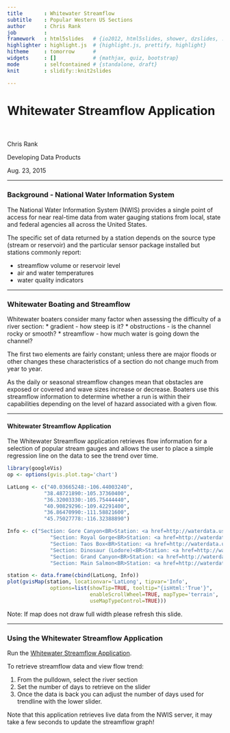 ```yaml
---
title       : Whitewater Streamflow 
subtitle    : Popular Western US Sections
author      : Chris Rank
job         : 
framework   : html5slides   # {io2012, html5slides, shower, dzslides, ...}
highlighter : highlight.js  # {highlight.js, prettify, highlight}
hitheme     : tomorrow      # 
widgets     : []            # {mathjax, quiz, bootstrap}
mode        : selfcontained # {standalone, draft}
knit        : slidify::knit2slides

---
```




<h1>Whitewater Streamflow Application</h1>

<br>
<br>
Chris Rank

Developing Data Products

Aug. 23, 2015

---

### Background - National Water Information System
The National Water Information System (NWIS) provides a single point of access for near real-time data from water gauging stations from local, state and federal agencies all across the United States.


The specific set of data returned by a station depends on the source type (stream or reservoir) and the particular sensor package installed but stations commonly report:

* streamflow volume or reservoir level
* air and water temperatures
* water quality indicators


---

### Whitewater Boating and Streamflow

Whitewater boaters consider many factor when assessing the difficulty of a river section:
* gradient  - how steep is it?
* obstructions - is the channel rocky or smooth?
* streamflow - how much water is going down the channel?


The first two elements are fairly constant; unless there are major floods or other changes these characteristics of a section do not change much from year to year. 

As the daily or seasonal streamflow changes mean that obstacles are exposed or covered and wave sizes increase or decrease. Boaters use this streamflow information to determine whether a run is within their capabilities depending on the level of hazard associated with a given flow.

---

#### Whitewater Streamflow Application
The Whitewater Streamflow application retrieves flow information for a selection of popular stream gauges and allows the user to place a simple regression line on the data to see the trend over time.


```r
library(googleVis)
op <- options(gvis.plot.tag='chart')

LatLong <- c("40.03665248:-106.44003240",
            "38.48721890:-105.37360400",
            "36.32003330:-105.75444440",
            "40.90829296:-109.42291400",
            "36.86470990:-111.58821600",
            "45.75027778:-116.32388890")

Info <- c("Section: Gore Canyon<BR>Station: <a href=http://waterdata.usgs.gov/nwis/uv?09058000>09058000</a><BR>Location: Colorado River near Kremmling, CO",
              "Section: Royal Gorge<BR>Station: <a href=http://waterdata.usgs.gov/nwis/uv?07094500>07094500</a><BR>Location: Arkansas River at Parkdale, CO",
              "Section: Taos Box<BR>Station: <a href=http://waterdata.usgs.gov/nwis/uv?08276500>08276500</a><BR>Location: Rio Grande Below Taos Junction Bridge near Taos, NM",
              "Section: Dinosaur (Lodore)<BR>Station: <a href=http://waterdata.usgs.gov/nwis/uv?09234500>09234500</a><BR>Location: Green River near Greendale, UT",
              "Section: Grand Canyon<BR>Station: <a href=http://waterdata.usgs.gov/nwis/uv?09380000>09380000</a><BR>Location: Colorado River at Lee's Ferry AZ",
              "Section: Main Salmon<BR>Station: <a href=http://waterdata.usgs.gov/nwis/uv?13317000>13317000</a><BR>Location: Salmon River at White Bird ID")

station <- data.frame(cbind(LatLong, Info))
plot(gvisMap(station, locationvar='LatLong', tipvar='Info',
              options=list(showTip=TRUE, tooltip="{isHtml:'True'}",
                           enableScrollWheel=TRUE, mapType='terrain',
                           useMapTypeControl=TRUE)))
```

Note: If map does not draw full width please refresh this slide.

---

### Using the Whitewater Streamflow Application


Run the [Whitewater Streamflow Application](http://paddlefwd.shinyapps.io/Streamflows).

To retrieve streamflow data and view flow trend:

1. From the pulldown, select the river section
2. Set the number of days to retrieve on the slider
3. Once the data is back you can adjust the number of days used for trendline with the lower slider.

Note that this application retrieves live data from the NWIS server, it may take a few seconds to update the streamflow graph!

